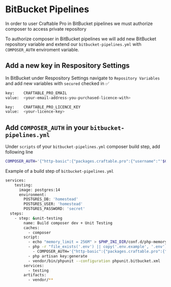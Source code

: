 # BitBucket Pipelines

In order to user Craftable Pro in BitBucket pipelines we must authorize composer to access private repository

To authorize composer in BitBucket pipelines we will add new BitBucket repository variable and extend our `bitbucket-pipelines.yml` with `COMPOSER_AUTH` enviroment variable.

## Add a new key in Respository Settings

In BitBucket under Respository Settings navigate to `Repository Variables` and add new variables with `secured` checked in ✅

```sh
key:    CRAFTABLE_PRO_EMAIL
value:  <your-email-address-you-purchased-licence-with>
```

```sh
key:    CRAFTABLE_PRO_LICENCE_KEY
value:  <your-licence-key>
```

## Add `COMPOSER_AUTH` in your `bitbucket-pipelines.yml`

Under `scripts` of your `bitbucket-pipelines.yml` composer build step, add following line

```sh
COMPOSER_AUTH='{"http-basic":{"packages.craftable.pro":{"username":"'$CRAFTABLE_PRO_EMAIL'","password":"'$CRAFTABLE_PRO_LICENCE_KEY'"}}}' composer install --no-interaction --prefer-dist
```

Example of a build step of `bitbucket-pipelines.yml`

```sh {16}
services:
    testing:
      image: postgres:14
      environment:
        POSTGRES_DB: 'homestead'
        POSTGRES_USER: 'homestead'
        POSTGRES_PASSWORD: 'secret'
  steps:
    - step: &unit-testing
        name: Build composer dev + Unit Testing
        caches:
          - composer
        script:
          - echo "memory_limit = 256M" > $PHP_INI_DIR/conf.d/php-memory-limits.ini
          - php -r "file_exists('.env') || copy('.env.example', '.env');"
        	- COMPOSER_AUTH='{"http-basic":{"packages.craftable.pro":{"username":"'$CRAFTABLE_PRO_EMAIL'","password":"'$CRAFTABLE_PRO_LICENCE_KEY'"}}}' composer install --no-interaction --prefer-dist
          - php artisan key:generate
          - vendor/bin/phpunit --configuration phpunit.bitbucket.xml
        services:
          - testing
        artifacts:
          - vendor/**
```
